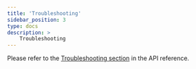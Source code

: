 ```yaml
---
title: 'Troubleshooting'
sidebar_position: 3
type: docs
description: >
    Troubleshooting
---
```


Please refer to the [Troubleshooting section](./reference/api#troubleshooting) in the API reference.